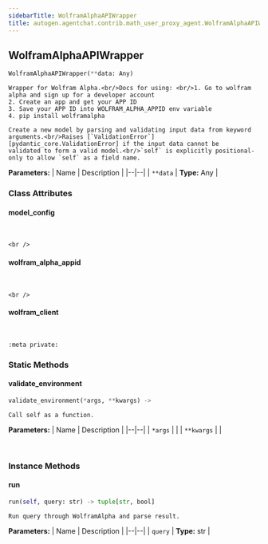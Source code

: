 ```yaml
---
sidebarTitle: WolframAlphaAPIWrapper
title: autogen.agentchat.contrib.math_user_proxy_agent.WolframAlphaAPIWrapper
---
```

<h2 id="autogen.agentchat.contrib.math_user_proxy_agent.WolframAlphaAPIWrapper" class="doc doc-heading">
    <code class="doc-symbol doc-symbol-heading doc-symbol-class"></code>
    <span class="doc doc-object-name doc-class-name">WolframAlphaAPIWrapper</span>
</h2>

```python
WolframAlphaAPIWrapper(**data: Any)
```

    Wrapper for Wolfram Alpha.<br/>Docs for using: <br/>1. Go to wolfram alpha and sign up for a developer account
    2. Create an app and get your APP ID
    3. Save your APP ID into WOLFRAM_ALPHA_APPID env variable
    4. pip install wolframalpha
    
    Create a new model by parsing and validating input data from keyword arguments.<br/>Raises [`ValidationError`][pydantic_core.ValidationError] if the input data cannot be
    validated to form a valid model.<br/>`self` is explicitly positional-only to allow `self` as a field name.

<b>Parameters:</b>
| Name | Description |
|--|--|
| `**data` | **Type:** Any |

### Class Attributes

<code class="doc-symbol doc-symbol-heading doc-symbol-attribute"></code>
#### model_config
<br />

    <br />

<code class="doc-symbol doc-symbol-heading doc-symbol-attribute"></code>
#### wolfram_alpha_appid
<br />

    <br />

<code class="doc-symbol doc-symbol-heading doc-symbol-attribute"></code>
#### wolfram_client
<br />

    :meta private:

### Static Methods

<code class="doc-symbol doc-symbol-heading doc-symbol-method"></code>
#### validate_environment

```python
validate_environment(*args, **kwargs) -> 
```

    Call self as a function.

<b>Parameters:</b>
| Name | Description |
|--|--|
| `*args` |  |
| `**kwargs` |  |

<br />

### Instance Methods

<code class="doc-symbol doc-symbol-heading doc-symbol-method"></code>
#### run

```python
run(self, query: str) -> tuple[str, bool]
```

    Run query through WolframAlpha and parse result.

<b>Parameters:</b>
| Name | Description |
|--|--|
| `query` | **Type:** str |

<br />